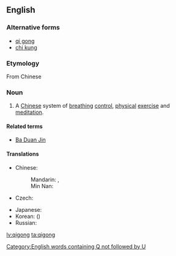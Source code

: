 {{also|qìgōng}}
==English==
{{wikipedia}}

===Alternative forms===
* [[qi gong]]
* [[chi kung]] {{qualifier|rarer}}

===Etymology===
From Chinese {{etyl|zh}} {{zh-tsp|氣功|气功|qìgōng}}

===Noun===
{{en-noun|-}}

# A [[Chinese]] system of [[breathing]] [[control]], [[physical]] [[exercise]] and [[meditation]].

====Related terms====
* [[Ba Duan Jin]]

====Translations====
{{trans-top|system of breathing control}}
* Chinese:
*: Mandarin: {{t-|cmn|氣功|sc=Hani}}, {{t-|cmn|气功|tr=qìgōng|sc=Hani}}
*: Min Nan: {{t-|nan|氣功|tr=khì-kong|sc=Hans}}
* Czech: {{t-|cs|čchi-kung|m}}
{{trans-mid}}
* Japanese: {{t-|ja|気功|tr=きこう, kikō}}
* Korean: {{t+|ko|기공|tr=gigong|sc=Hang}} ({{t+|ko|氣功|sc=Hani}})
* Russian: {{t+|ru|цигун|m|tr=cigún}}
{{trans-bottom}}

[[Category:English words containing Q not followed by U]]

[[lv:qigong]]
[[ta:qigong]]